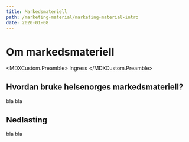 ```yaml
---
title: Markedsmateriell
path: /marketing-material/marketing-material-intro
date: 2020-01-08
---
```



# Om markedsmateriell
<MDXCustom.Preamble>
Ingress
</MDXCustom.Preamble>

## Hvordan bruke helsenorges markedsmateriell?

bla bla

## Nedlasting

bla bla


